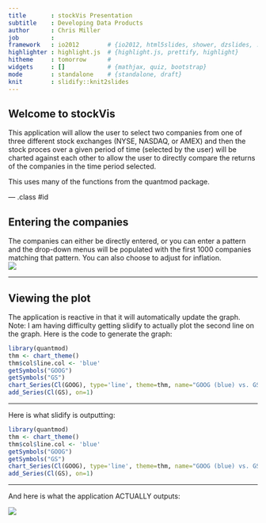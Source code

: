 ```yaml
---
title       : stockVis Presentation
subtitle    : Developing Data Products
author      : Chris Miller
job         : 
framework   : io2012        # {io2012, html5slides, shower, dzslides, ...}
highlighter : highlight.js  # {highlight.js, prettify, highlight}
hitheme     : tomorrow      # 
widgets     : []            # {mathjax, quiz, bootstrap}
mode        : standalone    # {standalone, draft}
knit        : slidify::knit2slides
---
```


## Welcome to stockVis

This application will allow the user to select two companies from one of three different stock exchanges (NYSE, NASDAQ, or AMEX) and then the stock proces over a given period of time (selected by the user) will be charted against each other to allow the user to directly compare the returns of the companies in the time period selected.

This uses many of the functions from the quantmod package.

--- .class #id 

## Entering the companies

The companies can either be directly entered, or you can enter a pattern and the drop-down menus will be populated with the first 1000 companies matching that pattern.  You can also choose to adjust for inflation.  
![](./assets/img/screenshot1.png)

---

## Viewing the plot

The application is reactive in that it will automatically update the graph.  
Note: I am having difficulty getting slidify to actually plot the second line on the graph.  Here is the code to generate the graph:

```r
library(quantmod)
thm <- chart_theme()
thm$col$line.col <- 'blue'
getSymbols("GOOG")
getSymbols("GS")
chart_Series(Cl(GOOG), type='line', theme=thm, name="GOOG (blue) vs. GS (orange)")
add_Series(Cl(GS), on=1)
```

---

Here is what slidify is outputting:  
```r
library(quantmod)
thm <- chart_theme()
thm$col$line.col <- 'blue'
getSymbols("GOOG")
getSymbols("GS")
chart_Series(Cl(GOOG), type='line', theme=thm, name="GOOG (blue) vs. GS (orange)")
add_Series(Cl(GS), on=1)
```

---
And here is what the application ACTUALLY outputs:
  
![](./assets/img/screenshot2.png)
